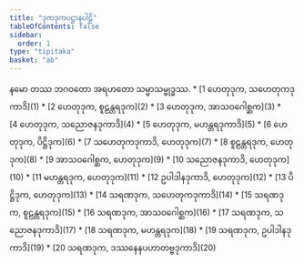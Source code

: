 ```yaml
---
title: "ဒုကဒုကပဋ္ဌာနပါဠိ"
tableOfContents: false
sidebar:
  order: 1
type: "tipitaka"
basket: "ab"
---
```


<Paragraph number="1" type="center">
နမော တဿ ဘဂဝတော အရဟတော သမ္မာသမ္ဗုဒ္ဓဿ.

</Paragraph>

<TableOfContents>
* [1 ဟေတုဒုက, သဟေတုကဒုကာဒိ](1)
* [2 ဟေတုဒုက, စူဠန္တရဒုက](2)
* [3 ဟေတုဒုက, အာသဝဂေါစ္ဆက](3)
* [4 ဟေတုဒုက, သညောဇနဒုကာဒိ](4)
* [5 ဟေတုဒုက, မဟန္တရဒုကာဒိ](5)
* [6 ဟေတုဒုက, ပိဋ္ဌိဒုက](6)
* [7 သဟေတုကဒုကာဒိ, ဟေတုဒုက](7)
* [8 စူဠန္တရဒုက, ဟေတုဒုက](8)
* [9 အာသဝဂေါစ္ဆက, ဟေတုဒုက](9)
* [10 သညောဇနဒုကာဒိ, ဟေတုဒုက](10)
* [11 မဟန္တရဒုက, ဟေတုဒုက](11)
* [12 ဥပါဒါနဒုကာဒိ, ဟေတုဒုက](12)
* [13 ပိဋ္ဌိဒုက, ဟေတုဒုက](13)
* [14 သရဏဒုက, သဟေတုကဒုကာဒိ](14)
* [15 သရဏဒုက, စူဠန္တရဒုက](15)
* [16 သရဏဒုက, အာသဝဂေါစ္ဆက](16)
* [17 သရဏဒုက, သညောဇနဒုကာဒိ](17)
* [18 သရဏဒုက, မဟန္တရဒုက](18)
* [19 သရဏဒုက, ဥပါဒါနဒုကာဒိ](19)
* [20 သရဏဒုက, ဒဿနေနပဟာတဗ္ဗဒုကာဒိ](20)
</TableOfContents>